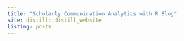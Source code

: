 ```yaml
---
title: "Scholarly Communication Analytics with R Blog"
site: distill::distill_website
listing: posts
---
```


